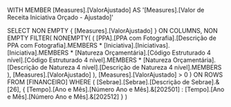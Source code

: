 WITH 
    MEMBER [Measures].[ValorAjustado] AS 
        '[Measures].[Valor de Receita Iniciativa Orçado - Ajustado]'

SELECT
    NON EMPTY { [Measures].[ValorAjustado] } ON COLUMNS,
    NON EMPTY
        FILTER(
            NONEMPTY(
                (
                    [PPA].[PPA com Fotografia].[Descrição de PPA com Fotografia].MEMBERS *
                    [Iniciativa].[Iniciativas].[Iniciativa].MEMBERS *
                    [Natureza Orçamentária].[Código Estruturado 4 nível].[Código Estruturado 4 nível].MEMBERS *
                    [Natureza Orçamentária].[Descrição de Natureza 4 nível].[Descrição de Natureza 4 nível].MEMBERS
                ),
                [Measures].[ValorAjustado]
            ),
            [Measures].[ValorAjustado] > 0
        ) ON ROWS
FROM 
    [FINANCEIRO]
WHERE 
    (
        [Sebrae].[Sebrae].[Descrição de Sebrae].&[26],
        {
            [Tempo].[Ano e Mês].[Número Ano e Mês].&[202501] :
            [Tempo].[Ano e Mês].[Número Ano e Mês].&[202512]
        }
    )
